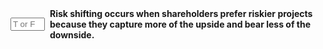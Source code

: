 ::: {.question-block}

<form onsubmit="event.preventDefault(); checkAnswerBox('module9_tf_q83','T')" style="display: flex; align-items: center; gap: 8px;">
  <input type="text" id="module9_tf_q83" name="module9_tf_q83" maxlength="1" placeholder="T or F" style="width: 55px;" data-correct-answer="T" /> 
  <label for="module9_tf_q83"><strong>Risk shifting occurs when shareholders prefer riskier projects because they capture more of the upside and bear less of the downside.</strong></label>
</form>

<div id="feedback-module9_tf_q83" class="feedback" data-status="" style="display:none;">
TRUE. With high leverage, shareholders have incentives to take risky investments that benefit them but can harm creditors.
</div>

:::
